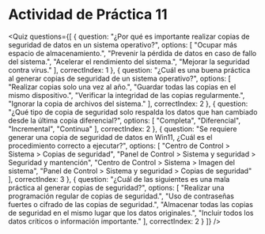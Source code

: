 
# Actividad de Práctica 11

<Quiz questions={[
  {
    question: "¿Por qué es importante realizar copias de seguridad de datos en un sistema operativo?",
    options: [
      "Ocupar más espacio de almacenamiento.",
      "Prevenir la pérdida de datos en caso de fallo del sistema.",
      "Acelerar el rendimiento del sistema.",
      "Mejorar la seguridad contra virus."
    ],
    correctIndex: 1
  },
  {
    question: "¿Cuál es una buena práctica al generar copias de seguridad de un sistema operativo?",
    options: [
      "Realizar copias solo una vez al año.",
      "Guardar todas las copias en el mismo dispositivo.",
      "Verificar la integridad de las copias regularmente.",
      "Ignorar la copia de archivos del sistema."
    ],
    correctIndex: 2
  },
  {
    question: "¿Qué tipo de copia de seguridad solo respalda los datos que han cambiado desde la última copia diferencial?",
    options: [
      "Completa",
      "Diferencial",
      "Incremental",
      "Continua"
    ],
    correctIndex: 2
  },
  {
    question: "Se requiere generar una copia de seguridad de datos en Win11, ¿Cuál es el procedimiento correcto a ejecutar?",
    options: [
      "Centro de Control > Sistema > Copias de seguridad",
      "Panel de Control > Sistema y seguridad > Seguridad y mantención",
      "Centro de Control > Sistema > Imagen del sistema",
      "Panel de Control > Sistema y seguridad > Copias de seguridad"
    ],
    correctIndex: 3
  },
  {
    question: "¿Cuál de las siguientes es una mala práctica al generar copias de seguridad?",
    options: [
      "Realizar una programación regular de copias de seguridad.",
      "Uso de contraseñas fuertes o cifrado de las copias de seguridad.",
      "Almacenar todas las copias de seguridad en el mismo lugar que los datos originales.",
      "Incluir todos los datos críticos o información importante."
    ],
    correctIndex: 2
  }
]} />